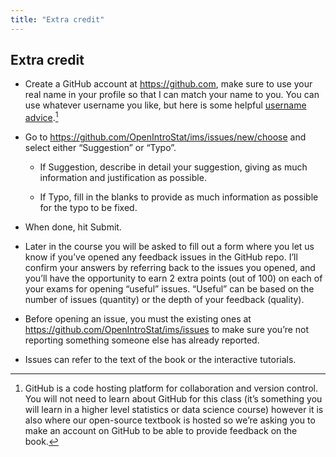 ```yaml
---
title: "Extra credit"
---
```


## Extra credit

-   Create a GitHub account at [https://github.com](https://github.com/), make sure to use your real name in your profile so that I can match your name to you. You can use whatever username you like, but here is some helpful [username advice](https://happygitwithr.com/github-acct#username-advice).[^1]

-   Go to <https://github.com/OpenIntroStat/ims/issues/new/choose> and select either "Suggestion" or "Typo".

    -   If Suggestion, describe in detail your suggestion, giving as much information and justification as possible.

    -   If Typo, fill in the blanks to provide as much information as possible for the typo to be fixed.

-   When done, hit Submit.

-   Later in the course you will be asked to fill out a form where you let us know if you've opened any feedback issues in the GitHub repo. I'll confirm your answers by referring back to the issues you opened, and you'll have the opportunity to earn 2 extra points (out of 100) on each of your exams for opening "useful" issues. "Useful" can be based on the number of issues (quantity) or the depth of your feedback (quality).

-   Before opening an issue, you must the existing ones at <https://github.com/OpenIntroStat/ims/issues> to make sure you're not reporting something someone else has already reported.

-   Issues can refer to the text of the book or the interactive tutorials.

[^1]: GitHub is a code hosting platform for collaboration and version control. You will not need to learn about GitHub for this class (it's something you will learn in a higher level statistics or data science course) however it is also where our open-source textbook is hosted so we're asking you to make an account on GitHub to be able to provide feedback on the book.
